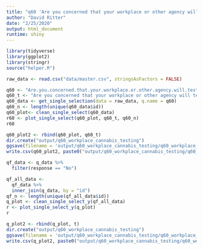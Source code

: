 ```yaml
---
title: "q60 'Are you concerned that your workplace or other agency will test you for your cannabis use?'"
author: "David Ritter"
date: "2/25/2020"
output: html_document
runtime: shiny
---
```


```r
library(tidyverse)
library(ggplot2)
library(stringr)
source("helper.R")
```

```r
raw_data <- read.csv("data/master.csv", stringsAsFactors = FALSE)
```

```r
q60 <- "Are.you.concerned.that.your.workplace.or.other.agency.will.test.you.for.your.cannabis.use."
q60_t <- "Are you concerned that your workplace or other agency will test you for your cannabis use?"
q60_data <- get_single_selection(data = raw_data, q.name = q60)
q60_n <- length(unique(q60_data$id))
q60_plot<- clean_single_select(q60_data)
r60 <- plot_single_select(q60_plot, q60_t, q60_n)
r60
```

```r
q60_plot2 <- rbind(q60_plot, q60_t)
dir.create("output/q60_workplace_cannabis_testing")
ggsave(filename = 'output/q60_workplace_cannabis_testing/q60_workplace_cannabis_testing.png', plot = r60, device = 'png')
write.csv(q60_plot2, paste0("output/q60_workplace_cannabis_testing/q60_workplace_cannabis_testing_", q60_n,".csv"), row.names=F)
```




```r
qf_data <- q_data %>%
  filter(response == "No")
```

```r
qf_all_data <- 
  qf_data %>%
  inner_join(q_data, by = "id")
qf_n <- length(unique(qf_all_data$id))
q_plot <- clean_single_select_y(qf_all_data)
r <- plot_single_select_y(q_plot)
r
```

```r
q_plot2 <- rbind(q_plot, t)
dir.create("output/q60_workplace_cannabis_testing")
ggsave(filename = 'output/q60_workplace_cannabis_testing/q60_workplace_cannabis_testing.png', plot = r, device = 'png')
write.csv(q_plot2, paste0("output/q60_workplace_cannabis_testing/q60_workplace_cannabis_testing_", qf_n,".csv"), row.names=F)
```
